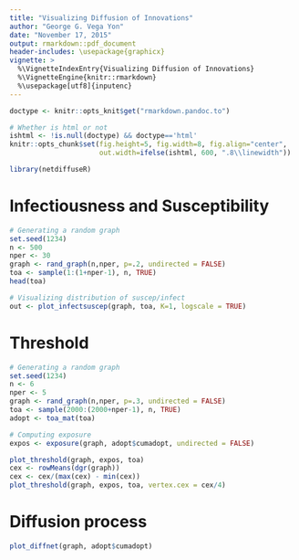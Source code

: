```yaml
---
title: "Visualizing Diffusion of Innovations"
author: "George G. Vega Yon"
date: "November 17, 2015"
output: rmarkdown::pdf_document
header-includes: \usepackage{graphicx}
vignette: >
  %\VignetteIndexEntry{Visualizing Diffusion of Innovations}
  %\VignetteEngine{knitr::rmarkdown}
  %\usepackage[utf8]{inputenc}
---
```


```r
doctype <- knitr::opts_knit$get("rmarkdown.pandoc.to")

# Whether is html or not
ishtml <- !is.null(doctype) && doctype=='html'
knitr::opts_chunk$set(fig.height=5, fig.width=8, fig.align="center", 
                      out.width=ifelse(ishtml, 600, ".8\\linewidth"))
```

```r
library(netdiffuseR)
```

# Infectiousness and Susceptibility

```r
# Generating a random graph
set.seed(1234)
n <- 500
nper <- 30
graph <- rand_graph(n,nper, p=.2, undirected = FALSE)
toa <- sample(1:(1+nper-1), n, TRUE)
head(toa)

# Visualizing distribution of suscep/infect
out <- plot_infectsuscep(graph, toa, K=1, logscale = TRUE)
```

\clearpage

# Threshold

```r
# Generating a random graph
set.seed(1234)
n <- 6
nper <- 5
graph <- rand_graph(n,nper, p=.3, undirected = FALSE)
toa <- sample(2000:(2000+nper-1), n, TRUE)
adopt <- toa_mat(toa)

# Computing exposure
expos <- exposure(graph, adopt$cumadopt, undirected = FALSE)

plot_threshold(graph, expos, toa)
cex <- rowMeans(dgr(graph))
cex <- cex/(max(cex) - min(cex))
plot_threshold(graph, expos, toa, vertex.cex = cex/4)
```

\clearpage

# Diffusion process

```r
plot_diffnet(graph, adopt$cumadopt)
```


